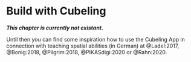 # Build with Cubeling {#Raumvorstellung}

***This chapter is currently not existant.*** 

Until then you can find some inspiration how to use the Cubeling App in connection with teaching spatial abilities (in German) at @Ladel:2017, @Bonig:2018, @Pilgrim:2018, @PIKASdigi:2020 or @Rahn:2020.

<!-- ## Erstkontakt zur App -->


<!-- ## Würfelgebäude beschreiben -->

<!-- ## Schattenbilder interpretieren {#Schattenkapitel} -->


<!-- ### Das Zweitafelbild transparent machen -->

<!-- Eine bedeutsame Handlung zur Schulung des räumlichen Vorstellungsvermögens ist das Arbeiten mit Schattenbildern. Häufig werden hierfür Würfelgebäude genutzt und untersucht, welche Schatten diese auf eine Wand werfen würden (oder auch tatsächlich werfen, wenn man eine Wand und Licht zur Verfügung hat). -->

<!-- <center> -->
<!-- ![Schattenbox](pictures/shadow-box.jpeg){width=50%} -->
<!-- </center> -->

<!-- Auch in der Klötzchen-App können die virtuellen Würfel Schatten werfen, dies lässt sich in der App ganz einfach [einstellen](Schatteneinstellung). Dabei hilft die App auf besonders gute Weise, die Entstehung des Zweitafelbildes nachzuvollziehen. Legt man nämlich beide Ansichten nebeneinander und richtet die Felder entsprechend aus, kann man über den Schieberegler die Transparenz der Würfel erhöhen und so wird in der 3D-Ansicht der Schatten sichtbar, der im Zweitafelbild auf dieselbe Art und Weise dargestellt ist. -->

<!-- <center> -->
<!-- ![Schatten und Zweitafelbild](pictures/shadow-1.png){width=100%} -->
<!-- </center> -->

<!-- Dies ist selbstverständlich auch mit dem Dreitafelbild möglich.  -->

<!-- <center> -->
<!-- ![Schatten und Dreitafelbild](pictures/shadow-2.png){width=75%} -->
<!-- </center> -->

<!-- ### Durch Wände bauen -->

<!-- Eine weitere Besonderheit der Klötzchen-App ist die Möglichkeit, durch Wände zu bauen. So können Sie die Schattenwände auch von außen betrachten -- dann werden sie auf magische Weise halb durchsichtig. Und trotz, dass da eine Wand steht, können Sie durch sie hindurch Würfel bauen und entfernen und gleichzeitig beobachten, welche Auswirkungen dies auf den Schatten hat. -->


<!-- <center> -->
<!-- ![Bauen durch Wände](pictures/shadow-3.png){width=75%} -->
<!-- </center> -->


<!-- ## Ansichten übersetzen -->




